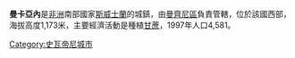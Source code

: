 {{unreferenced|time=2018-06-07T09:40:05+00:00}}
{{Infobox settlement
  | name = 曼卡亞內
  | settlement_type = 
  | latd  = 26 |latm  = 41 |lats  =  |latNS  = S
  | longd = 31 |longm = 05 |longs =  |longEW = E
  | coordinates_region      = SZ
  | coordinates_display     = inline,title
  | pushpin_map = Swaziland
  | subdivision_type        = 國家
  | subdivision_name        = {{flag|Swaziland}}
  | subdivision_type1       = 區
  | subdivision_name1       = [[曼齊尼區|曼齊尼區]]
}}

'''曼卡亞內'''是[[非洲|非洲]]南部國家[[斯威士蘭|斯威士蘭]]的城鎮，由[[曼齊尼區|曼齊尼區]]負責管轄，位於該國西部，海拔高度1,173米，主要經濟活動是種植[[甘蔗|甘蔗]]，1997年人口4,581。

[[Category:史瓦帝尼城市|Category:史瓦帝尼城市]]

{{Swaziland-stub}}
